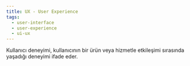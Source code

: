 ```yaml
---
title: UX - User Experience
tags:
  - user-interface
  - user-experience
  - ui-ux
---
```


Kullanıcı deneyimi, kullanıcının bir ürün veya hizmetle etkileşimi sırasında yaşadığı deneyimi ifade eder.
